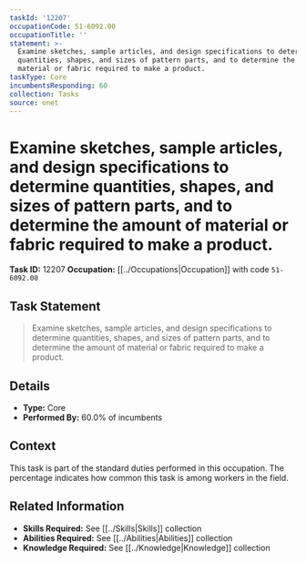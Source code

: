 ```yaml
---
taskId: '12207'
occupationCode: 51-6092.00
occupationTitle: ''
statement: >-
  Examine sketches, sample articles, and design specifications to determine
  quantities, shapes, and sizes of pattern parts, and to determine the amount of
  material or fabric required to make a product.
taskType: Core
incumbentsResponding: 60
collection: Tasks
source: onet
---
```

# Examine sketches, sample articles, and design specifications to determine quantities, shapes, and sizes of pattern parts, and to determine the amount of material or fabric required to make a product.

**Task ID:** 12207
**Occupation:** [[../Occupations|Occupation]] with code `51-6092.00`

## Task Statement

> Examine sketches, sample articles, and design specifications to determine quantities, shapes, and sizes of pattern parts, and to determine the amount of material or fabric required to make a product.

## Details

- **Type:** Core
- **Performed By:** 60.0% of incumbents

## Context

This task is part of the standard duties performed in this occupation. The percentage indicates how common this task is among workers in the field.

## Related Information

- **Skills Required:** See [[../Skills|Skills]] collection
- **Abilities Required:** See [[../Abilities|Abilities]] collection
- **Knowledge Required:** See [[../Knowledge|Knowledge]] collection

